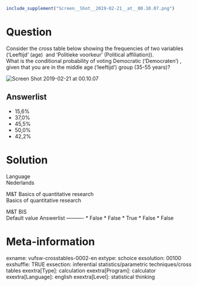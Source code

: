 ```r
include_supplement("Screen__Shot__2019-02-21__at__00.10.07.png")
```

Question
========
Consider the cross table below showing the frequencies of two variables
('Leeftijd' (age)  and 'Politieke voorkeur' (Political affiliation)).   
What is the conditional probability of voting Democratic ('Democraten')
, given that you are in the middle age ('leeftijd') group (35-55
years)?  
  
<img src="Screen__Shot__2019-02-21__at__00.10.07.png"
class="fr-fic fr-dii enlargeimage tvcss_2"
alt="Screen Shot 2019-02-21 at 00.10.07" />

Answerlist
----------
* 15,6%
* 37,0%
* 45,5%
* 50,0%
* 42,2%

Solution
========











Language  
Nederlands

M&T Basics of quantitative research  
Basics of quantitative research

M&T BIS  
Default value
Answerlist
----------
* False
* False
* True
* False
* False

Meta-information
================
exname: vufsw-crosstables-0002-en
extype: schoice
exsolution: 00100
exshuffle: TRUE
exsection: inferential statistics/parametric techniques/cross tables
exextra[Type]: calculation
exextra[Program]: calculator
exextra[Language]: english
exextra[Level]: statistical thinking

